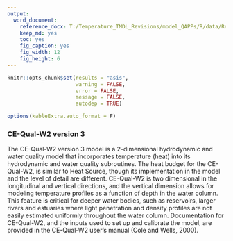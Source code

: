 ```yaml
---
output: 
  word_document:
    reference_docx: T:/Temperature_TMDL_Revisions/model_QAPPs/R/data/Report_Template.docx
    keep_md: yes
    toc: yes
    fig_caption: yes
    fig_width: 12
    fig_height: 6
---
```


```r

knitr::opts_chunk$set(results = "asis",
                      warning = FALSE,
                      error = FALSE,
                      message = FALSE,
                      autodep = TRUE)

options(kableExtra.auto_format = F)

```

### CE-Qual-W2 version 3

The CE-Qual-W2 version 3 model is a 2-dimensional hydrodynamic and water quality model that incorporates temperature (heat) into its hydrodynamic and water quality subroutines. The heat budget for the CE-Qual-W2, is similar to Heat Source, though its implementation in the model and the level of detail are different. CE-Qual-W2 is two dimensional in the longitudinal and vertical directions, and the vertical dimension allows for modeling temperature profiles as a function of depth in the water column. This feature is critical for deeper water bodies, such as reservoirs, larger rivers and estuaries where light penetration and density profiles are not easily estimated uniformly throughout the water column. Documentation for CE-Qual-W2, and the inputs used to set up and calibrate the model, are provided in the CE-Qual-W2 user's manual (Cole and Wells, 2000).